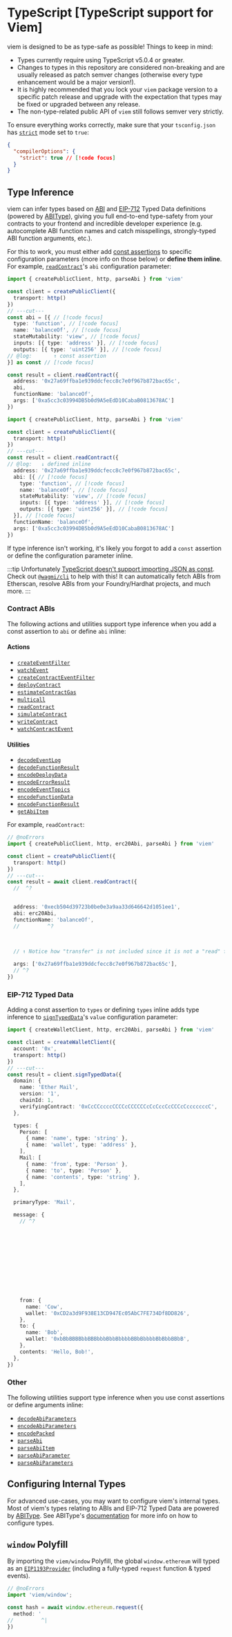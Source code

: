 # TypeScript [TypeScript support for Viem]

viem is designed to be as type-safe as possible! Things to keep in mind:

- Types currently require using TypeScript v5.0.4 or greater.
- Changes to types in this repository are considered non-breaking and are usually released as patch semver changes (otherwise every type enhancement would be a major version!).
- It is highly recommended that you lock your `viem` package version to a specific patch release and upgrade with the expectation that types may be fixed or upgraded between any release.
- The non-type-related public API of `viem` still follows semver very strictly.

To ensure everything works correctly, make sure that your `tsconfig.json` has [`strict`](https://www.typescriptlang.org/tsconfig#strict) mode set to `true`:

```json [tsconfig.json]
{
  "compilerOptions": {
    "strict": true // [!code focus]
  }
}
```

## Type Inference

viem can infer types based on [ABI](https://docs.soliditylang.org/en/v0.8.15/abi-spec#json) and [EIP-712](https://eips.ethereum.org/EIPS/eip-712) Typed Data definitions (powered by [ABIType](https://abitype.dev)), giving you full end-to-end type-safety from your contracts to your frontend and incredible developer experience (e.g. autocomplete ABI function names and catch misspellings, strongly-typed ABI function arguments, etc.).

For this to work, you must either add [const assertions](https://www.typescriptlang.org/docs/handbook/release-notes/typescript-3-4#const-assertions) to specific configuration parameters (more info on those below) or **define them inline**. For example, [`readContract`](/docs/contract/readContract)'s `abi` configuration parameter:

```ts twoslash
import { createPublicClient, http, parseAbi } from 'viem'

const client = createPublicClient({
  transport: http()
})
// ---cut---
const abi = [{ // [!code focus]
  type: 'function', // [!code focus]
  name: 'balanceOf', // [!code focus]
  stateMutability: 'view', // [!code focus]
  inputs: [{ type: 'address' }], // [!code focus]
  outputs: [{ type: 'uint256' }], // [!code focus]
// @log:       ↑ const assertion
}] as const // [!code focus]

const result = client.readContract({
  address: '0x27a69ffba1e939ddcfecc8c7e0f967b872bac65c',
  abi, 
  functionName: 'balanceOf',
  args: ['0xa5cc3c03994DB5b0d9A5eEdD10CabaB0813678AC']
})
```

```ts twoslash
import { createPublicClient, http, parseAbi } from 'viem'

const client = createPublicClient({
  transport: http()
})
// ---cut---
const result = client.readContract({
// @log:   ↓ defined inline
  address: '0x27a69ffba1e939ddcfecc8c7e0f967b872bac65c',
  abi: [{ // [!code focus]
    type: 'function', // [!code focus]
    name: 'balanceOf', // [!code focus]
    stateMutability: 'view', // [!code focus]
    inputs: [{ type: 'address' }], // [!code focus]
    outputs: [{ type: 'uint256' }], // [!code focus]
  }], // [!code focus]
  functionName: 'balanceOf',
  args: ['0xa5cc3c03994DB5b0d9A5eEdD10CabaB0813678AC']
})
```

If type inference isn't working, it's likely you forgot to add a `const` assertion or define the configuration parameter inline.

:::tip
Unfortunately [TypeScript doesn't support importing JSON as const](https://github.com/microsoft/TypeScript/issues/32063). Check out [`@wagmi/cli`](https://wagmi.sh/cli) to help with this! It can automatically fetch ABIs from Etherscan, resolve ABIs from your Foundry/Hardhat projects, and much more.
:::

### Contract ABIs

The following actions and utilities support type inference when you add a const assertion to `abi` or define `abi` inline:

#### Actions

- [`createEventFilter`](/docs/actions/public/createEventFilter)
- [`watchEvent`](/docs/actions/public/watchEvent)
- [`createContractEventFilter`](/docs/contract/createContractEventFilter)
- [`deployContract`](/docs/contract/deployContract)
- [`estimateContractGas`](/docs/contract/estimateContractGas)
- [`multicall`](/docs/contract/multicall)
- [`readContract`](/docs/contract/readContract)
- [`simulateContract`](/docs/contract/simulateContract)
- [`writeContract`](/docs/contract/writeContract)
- [`watchContractEvent`](/docs/contract/watchContractEvent)

#### Utilities

- [`decodeEventLog` ](/docs/contract/decodeEventLog)
- [`decodeFunctionResult` ](/docs/contract/decodeFunctionResult)
- [`encodeDeployData` ](/docs/contract/encodeDeployData)
- [`encodeErrorResult` ](/docs/contract/encodeErrorResult)
- [`encodeEventTopics` ](/docs/contract/encodeEventTopics)
- [`encodeFunctionData` ](/docs/contract/encodeFunctionData)
- [`encodeFunctionResult` ](/docs/contract/encodeFunctionResult)
- [`getAbiItem` ](/docs/abi/getAbiItem)

For example, `readContract`:

```ts twoslash
// @noErrors
import { createPublicClient, http, erc20Abi, parseAbi } from 'viem'

const client = createPublicClient({
  transport: http()
})
// ---cut---
const result = await client.readContract({
  //  ^?


  address: '0xecb504d39723b0be0e3a9aa33d646642d1051ee1',
  abi: erc20Abi,
  functionName: 'balanceOf',
  //         ^?
  
  

  // ↑ Notice how "transfer" is not included since it is not a "read" function

  args: ['0x27a69ffba1e939ddcfecc8c7e0f967b872bac65c'],
  // ^?
})
```

### EIP-712 Typed Data

Adding a const assertion to `types` or defining `types` inline adds type inference to [`signTypedData`](/docs/actions/wallet/signTypedData)'s `value` configuration parameter:

```ts twoslash
import { createWalletClient, http, erc20Abi, parseAbi } from 'viem'

const client = createWalletClient({
  account: '0x',
  transport: http()
})
// ---cut---
const result = client.signTypedData({
  domain: {
    name: 'Ether Mail',
    version: '1',
    chainId: 1,
    verifyingContract: '0xCcCCccccCCCCcCCCCCCcCcCccCcCCCcCcccccccC',
  },

  types: {
    Person: [
      { name: 'name', type: 'string' },
      { name: 'wallet', type: 'address' },
    ],
    Mail: [
      { name: 'from', type: 'Person' },
      { name: 'to', type: 'Person' },
      { name: 'contents', type: 'string' },
    ],
  },

  primaryType: 'Mail',

  message: {
    // ^?












    from: {
      name: 'Cow',
      wallet: '0xCD2a3d9F938E13CD947Ec05AbC7FE734Df8DD826',
    },
    to: {
      name: 'Bob',
      wallet: '0xbBbBBBBbbBBBbbbBbbBbbbbBBbBbbbbBbBbbBBbB',
    },
    contents: 'Hello, Bob!',
  },
})
```

### Other

The following utilities support type inference when you use const assertions or define arguments inline:

- [`decodeAbiParameters` ](/docs/abi/decodeAbiParameters)
- [`encodeAbiParameters` ](/docs/abi/encodeAbiParameters)
- [`encodePacked` ](/docs/abi/encodePacked)
- [`parseAbi` ](/docs/abi/parseAbi)
- [`parseAbiItem` ](/docs/abi/parseAbiItem)
- [`parseAbiParameter` ](/docs/abi/parseAbiParameter)
- [`parseAbiParameters` ](/docs/abi/parseAbiParameters)

## Configuring Internal Types

For advanced use-cases, you may want to configure viem's internal types. Most of viem's types relating to ABIs and EIP-712 Typed Data are powered by [ABIType](https://abitype.dev). See ABIType's [documentation](https://abitype.dev/config) for more info on how to configure types.

## `window` Polyfill

By importing the `viem/window` Polyfill, the global `window.ethereum` will typed as an [`EIP1193Provider`](https://github.com/wagmi-dev/viem/blob/4bdbf15be0d61b52a195e11c97201e707fb616cc/src/types/eip1193.ts#L24-L26) (including a fully-typed `request` function & typed events).

```ts twoslash
// @noErrors
import 'viem/window';

const hash = await window.ethereum.request({
  method: '  
//         ^|
})














const hash = await window.ethereum.request({
  method: 'eth_getTransactionByHash',
  params: [
//     ^?
})
```
